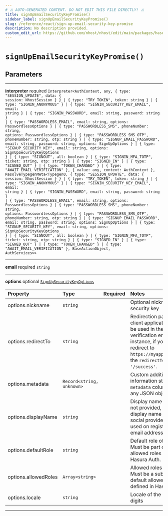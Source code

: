 ```yaml
---
# ⚠️ AUTO-GENERATED CONTENT. DO NOT EDIT THIS FILE DIRECTLY! ⚠️
title: signUpEmailSecurityKeyPromise()
sidebar_label: signUpEmailSecurityKeyPromise()
slug: /reference/react/sign-up-email-security-key-promise
description: No description provided.
custom_edit_url: https://github.com/nhost/nhost/edit/main/packages/hasura-auth-js/src/promises/signUpEmailSecurityKey.ts#L19
---
```


# `signUpEmailSecurityKeyPromise()`

## Parameters

---

**<span className="parameter-name">interpreter</span>** <span className="optional-status">required</span> <code>Interpreter&lt;AuthContext, any, { type: "SESSION_UPDATE", data: { session: NhostSession } } &#124; { type: "TRY_TOKEN", token: string } &#124; { type: "SIGNIN_ANONYMOUS" } &#124; { type: "SIGNIN_SECURITY_KEY_EMAIL", email: string } &#124; { type: "SIGNIN_PASSWORD", email: string, password: string } &#124; { type: "PASSWORDLESS_EMAIL", email: string, options: PasswordlessOptions } &#124; { type: "PASSWORDLESS_SMS", phoneNumber: string, options: PasswordlessOptions } &#124; { type: "PASSWORDLESS_SMS_OTP", phoneNumber: string, otp: string } &#124; { type: "SIGNUP_EMAIL_PASSWORD", email: string, password: string, options: SignUpOptions } &#124; { type: "SIGNUP_SECURITY_KEY", email: string, options: SignUpSecurityKeyOptions } &#124; { type: "SIGNOUT", all: boolean } &#124; { type: "SIGNIN_MFA_TOTP", ticket: string, otp: string } &#124; { type: "SIGNED_IN" } &#124; { type: "SIGNED_OUT" } &#124; { type: "TOKEN_CHANGED" } &#124; { type: "AWAIT_EMAIL_VERIFICATION" }, { value: any, context: AuthContext }, ResolveTypegenMeta&lt;Typegen0, { type: "SESSION_UPDATE", data: { session: NhostSession } } &#124; { type: "TRY_TOKEN", token: string } &#124; { type: "SIGNIN_ANONYMOUS" } &#124; { type: "SIGNIN_SECURITY_KEY_EMAIL", email: string } &#124; { type: "SIGNIN_PASSWORD", email: string, password: string } &#124; { type: "PASSWORDLESS_EMAIL", email: string, options: PasswordlessOptions } &#124; { type: "PASSWORDLESS_SMS", phoneNumber: string, options: PasswordlessOptions } &#124; { type: "PASSWORDLESS_SMS_OTP", phoneNumber: string, otp: string } &#124; { type: "SIGNUP_EMAIL_PASSWORD", email: string, password: string, options: SignUpOptions } &#124; { type: "SIGNUP_SECURITY_KEY", email: string, options: SignUpSecurityKeyOptions } &#124; { type: "SIGNOUT", all: boolean } &#124; { type: "SIGNIN_MFA_TOTP", ticket: string, otp: string } &#124; { type: "SIGNED_IN" } &#124; { type: "SIGNED_OUT" } &#124; { type: "TOKEN_CHANGED" } &#124; { type: "AWAIT_EMAIL_VERIFICATION" }, BaseActionObject, AuthServices&gt;&gt;</code>

---

**<span className="parameter-name">email</span>** <span className="optional-status">required</span> <code>string</code>

---

**<span className="parameter-name">options</span>** <span className="optional-status">optional</span> [`SignUpSecurityKeyOptions`](/reference/docgen/react/types/sign-up-security-key-options)

| Property                                                                                         | Type                                       | Required | Notes                                                                                                                                                                                                             |
| :----------------------------------------------------------------------------------------------- | :----------------------------------------- | :------: | :---------------------------------------------------------------------------------------------------------------------------------------------------------------------------------------------------------------- |
| <span className="parameter-name"><span className="light-grey">options.</span>nickname</span>     | <code>string</code>                        |          | Optional nickname for the security key                                                                                                                                                                            |
| <span className="parameter-name"><span className="light-grey">options.</span>redirectTo</span>   | <code>string</code>                        |          | Redirection path in the client application that will be used in the link in the verification email. For instance, if you want to redirect to `https://myapp.com/success`, the `redirectTo` value is `'/success'`. |
| <span className="parameter-name"><span className="light-grey">options.</span>metadata</span>     | <code>Record&lt;string, unknown&gt;</code> |          | Custom additional user information stored in the `metadata` column. Can be any JSON object.                                                                                                                       |
| <span className="parameter-name"><span className="light-grey">options.</span>displayName</span>  | <code>string</code>                        |          | Display name of the user. If not provided, it will use the display name given by the social provider (Oauth) used on registration, or the email address otherwise.                                                |
| <span className="parameter-name"><span className="light-grey">options.</span>defaultRole</span>  | <code>string</code>                        |          | Default role of the user. Must be part of the default allowed roles defined in Hasura Auth.                                                                                                                       |
| <span className="parameter-name"><span className="light-grey">options.</span>allowedRoles</span> | <code>Array&lt;string&gt;</code>           |          | Allowed roles of the user. Must be a subset of the default allowed roles defined in Hasura Auth.                                                                                                                  |
| <span className="parameter-name"><span className="light-grey">options.</span>locale</span>       | <code>string</code>                        |          | Locale of the user, in two digits                                                                                                                                                                                 |

---
